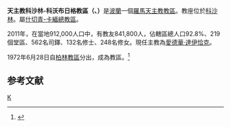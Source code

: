 {{Infobox Roman Catholic diocese

|name= 科沙林-科沃布日格
|jurisdiction=教區
|latin = Dioecesis Coslinensis-Colubregana
|image = Katedra w Koszalinie.JPG
|caption = 聖母升天主教座堂 
|location = [[波蘭|波蘭]]
|territory =[[科沙林|科沙林]]
|population = 841,800
|rite = [[拉丁禮|拉丁禮]]
|patron = 
|province = 什切青-卡緬
|established = 1972年
|cathedral = [[聖母無原罪主教座堂_(科沙林)|聖母無原罪主教座堂]]
|co-cathedral = [[聖母升天副主教座堂_(科沃布日格)|聖母升天副主教座堂]]
|leadership = 主教
|website = http://www.koszalin.opoka.org.pl/
|教宗 =
|metropolitan =
|ordinary = [[愛德華·達伊恰克|愛德華·達伊恰克]]
|coadjutor bishop =
|emeritus =
}}
'''天主教科沙林-科沃布日格教區（{{lang-la|Dioecesis Coslinensis-Colubregana}}、{{lang-pl|Diecezja koszalińsko-kołobrzeska}}）'''是[[波蘭|波蘭]]一個[[羅馬天主教|羅馬天主教]][[教區|教區]]。教座位於[[科沙林|科沙林]]。屬[[天主教什切青-卡緬總教區|什切青-卡緬總教區]]。

2011年，在當地912,000人口中，有教友841,800人，佔轄區總人口92.8%、219個堂區、562名司鐸、132名修士、248名修女。現任主教為[[愛德華·達伊恰克|愛德華·達伊恰克]]。

1972年6月28日自[[天主教柏林總教區|柏林教區]]分出，成為教區。<ref>{{Cite web |url=http://www.vatican.va/holy_father/paul_vi/apost_constitutions/documents/hf_p-vi_apc_19720628_vratislaviensis_lt.html |title=設立教區的宗座憲令 |accessdate=2012-07-17 |archive-date=2010-01-16 |archive-url=https://web.archive.org/web/20100116145833/http://www.vatican.va/holy_father/paul_vi/apost_constitutions/documents/hf_p-vi_apc_19720628_vratislaviensis_lt.html |dead-url=no }}</ref>

==参考文献==
<div class="references-small">
<references></references>
</div> 

{{波蘭天主教教區}}

[[Category:波蘭天主教教區|K]]